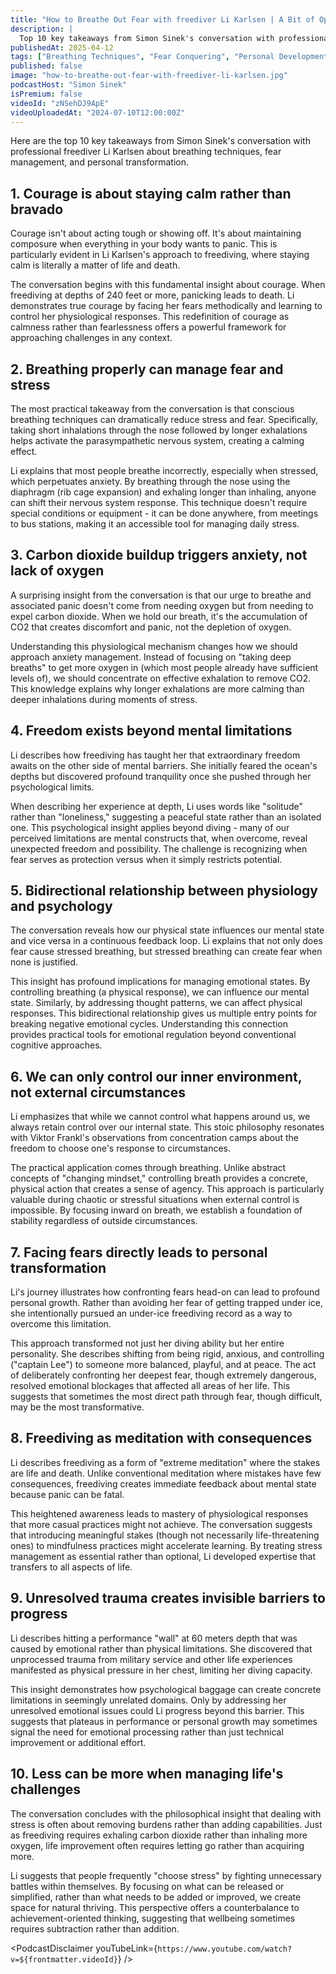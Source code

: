 ```yaml
---
title: "How to Breathe Out Fear with freediver Li Karlsen | A Bit of Optimism Podcast"
description: |
  Top 10 key takeaways from Simon Sinek's conversation with professional freediver Li Karlsen about breathing techniques, fear management, and personal transformation.
publishedAt: 2025-04-12
tags: ["Breathing Techniques", "Fear Conquering", "Personal Development"]
published: false
image: "how-to-breathe-out-fear-with-freediver-li-karlsen.jpg"
podcastHost: "Simon Sinek"
isPremium: false
videoId: "zNSehDJ9ApE"
videoUploadedAt: "2024-07-10T12:00:00Z"
---
```



<PodcastSummaryPageLayout frontmatter={frontmatter}>

Here are the top 10 key takeaways from Simon Sinek's conversation with professional freediver Li Karlsen about breathing techniques, fear management, and personal transformation.

## 1. Courage is about staying calm rather than bravado

Courage isn't about acting tough or showing off. It's about maintaining composure when everything in your body wants to panic. This is particularly evident in Li Karlsen's approach to freediving, where staying calm is literally a matter of life and death.

The conversation begins with this fundamental insight about courage. When freediving at depths of 240 feet or more, panicking leads to death. Li demonstrates true courage by facing her fears methodically and learning to control her physiological responses. This redefinition of courage as calmness rather than fearlessness offers a powerful framework for approaching challenges in any context.

## 2. Breathing properly can manage fear and stress

The most practical takeaway from the conversation is that conscious breathing techniques can dramatically reduce stress and fear. Specifically, taking short inhalations through the nose followed by longer exhalations helps activate the parasympathetic nervous system, creating a calming effect.

Li explains that most people breathe incorrectly, especially when stressed, which perpetuates anxiety. By breathing through the nose using the diaphragm (rib cage expansion) and exhaling longer than inhaling, anyone can shift their nervous system response. This technique doesn't require special conditions or equipment - it can be done anywhere, from meetings to bus stations, making it an accessible tool for managing daily stress.

## 3. Carbon dioxide buildup triggers anxiety, not lack of oxygen

A surprising insight from the conversation is that our urge to breathe and associated panic doesn't come from needing oxygen but from needing to expel carbon dioxide. When we hold our breath, it's the accumulation of CO2 that creates discomfort and panic, not the depletion of oxygen.

Understanding this physiological mechanism changes how we should approach anxiety management. Instead of focusing on "taking deep breaths" to get more oxygen in (which most people already have sufficient levels of), we should concentrate on effective exhalation to remove CO2. This knowledge explains why longer exhalations are more calming than deeper inhalations during moments of stress.

## 4. Freedom exists beyond mental limitations

Li describes how freediving has taught her that extraordinary freedom awaits on the other side of mental barriers. She initially feared the ocean's depths but discovered profound tranquility once she pushed through her psychological limits.

When describing her experience at depth, Li uses words like "solitude" rather than "loneliness," suggesting a peaceful state rather than an isolated one. This psychological insight applies beyond diving - many of our perceived limitations are mental constructs that, when overcome, reveal unexpected freedom and possibility. The challenge is recognizing when fear serves as protection versus when it simply restricts potential.

## 5. Bidirectional relationship between physiology and psychology

The conversation reveals how our physical state influences our mental state and vice versa in a continuous feedback loop. Li explains that not only does fear cause stressed breathing, but stressed breathing can create fear when none is justified.

This insight has profound implications for managing emotional states. By controlling breathing (a physical response), we can influence our mental state. Similarly, by addressing thought patterns, we can affect physical responses. This bidirectional relationship gives us multiple entry points for breaking negative emotional cycles. Understanding this connection provides practical tools for emotional regulation beyond conventional cognitive approaches.

## 6. We can only control our inner environment, not external circumstances

Li emphasizes that while we cannot control what happens around us, we always retain control over our internal state. This stoic philosophy resonates with Viktor Frankl's observations from concentration camps about the freedom to choose one's response to circumstances.

The practical application comes through breathing. Unlike abstract concepts of "changing mindset," controlling breath provides a concrete, physical action that creates a sense of agency. This approach is particularly valuable during chaotic or stressful situations when external control is impossible. By focusing inward on breath, we establish a foundation of stability regardless of outside circumstances.

## 7. Facing fears directly leads to personal transformation

Li's journey illustrates how confronting fears head-on can lead to profound personal growth. Rather than avoiding her fear of getting trapped under ice, she intentionally pursued an under-ice freediving record as a way to overcome this limitation.

This approach transformed not just her diving ability but her entire personality. She describes shifting from being rigid, anxious, and controlling ("captain Lee") to someone more balanced, playful, and at peace. The act of deliberately confronting her deepest fear, though extremely dangerous, resolved emotional blockages that affected all areas of her life. This suggests that sometimes the most direct path through fear, though difficult, may be the most transformative.

## 8. Freediving as meditation with consequences

Li describes freediving as a form of "extreme meditation" where the stakes are life and death. Unlike conventional meditation where mistakes have few consequences, freediving creates immediate feedback about mental state because panic can be fatal.

This heightened awareness leads to mastery of physiological responses that more casual practices might not achieve. The conversation suggests that introducing meaningful stakes (though not necessarily life-threatening ones) to mindfulness practices might accelerate learning. By treating stress management as essential rather than optional, Li developed expertise that transfers to all aspects of life.

## 9. Unresolved trauma creates invisible barriers to progress

Li describes hitting a performance "wall" at 60 meters depth that was caused by emotional rather than physical limitations. She discovered that unprocessed trauma from military service and other life experiences manifested as physical pressure in her chest, limiting her diving capacity.

This insight demonstrates how psychological baggage can create concrete limitations in seemingly unrelated domains. Only by addressing her unresolved emotional issues could Li progress beyond this barrier. This suggests that plateaus in performance or personal growth may sometimes signal the need for emotional processing rather than just technical improvement or additional effort.

## 10. Less can be more when managing life's challenges

The conversation concludes with the philosophical insight that dealing with stress is often about removing burdens rather than adding capabilities. Just as freediving requires exhaling carbon dioxide rather than inhaling more oxygen, life improvement often requires letting go rather than acquiring more.

Li suggests that people frequently "choose stress" by fighting unnecessary battles within themselves. By focusing on what can be released or simplified, rather than what needs to be added or improved, we create space for natural thriving. This perspective offers a counterbalance to achievement-oriented thinking, suggesting that wellbeing sometimes requires subtraction rather than addition.

<PodcastDisclaimer
  youTubeLink={`https://www.youtube.com/watch?v=${frontmatter.videoId}`}
/>

</PodcastSummaryPageLayout>
